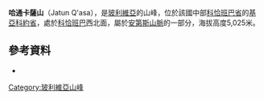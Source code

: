 {{Coord|17|11|10|S|66|27|0|W|display=title}}

'''哈通卡薩山'''（Jatun Q'asa），是[[玻利維亞|玻利維亞]]的山峰，位於該國中部[[科恰班巴省|科恰班巴省]]的[[基亞科約省|基亞科約省]]，處於[[科恰班巴|科恰班巴]]西北面，屬於[[安第斯山脈|安第斯山脈]]的一部分，海拔高度5,025米。

==參考資料==
*{{cite web|url=http://www.ine.gob.bo/publicaciones/visorPdf.aspx?Codigo=030901&tipo=1|title=Quillacollo|author=<!--Staff writer(s); no by-line.-->|date=|website=|publisher=ine.gob.bo|accessdate=May 22, 2014|deadurl=yes|archiveurl=https://web.archive.org/web/20160409190345/http://www.ine.gob.bo/publicaciones/visorPdf.aspx?Codigo=030901&tipo=1|archivedate=2016年4月9日}}

{{Bolivia-geo-stub}}
[[Category:玻利維亞山峰|Category:玻利維亞山峰]]